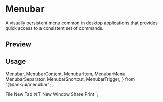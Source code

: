 

<Meta of={MenubarStories} />

<RadixPrimitiveDocsButton name="menubar" />

# Menubar

A visually persistent menu common in desktop applications that provides quick access to a consistent set of commands.

## Preview

<Canvas of={MenubarStories.Default} />

## Usage

  Menubar,
  MenubarContent,
  MenubarItem,
  MenubarMenu,
  MenubarSeparator,
  MenubarShortcut,
  MenubarTrigger,
} from "@dank/ui/menubar";`;

  <MenubarMenu>
    <MenubarTrigger>File</MenubarTrigger>
    <MenubarContent>
      <MenubarItem>
        New Tab <MenubarShortcut>⌘T</MenubarShortcut>
      </MenubarItem>
      <MenubarItem>New Window</MenubarItem>
      <MenubarSeparator />
      <MenubarItem>Share</MenubarItem>
      <MenubarSeparator />
      <MenubarItem>Print</MenubarItem>
    </MenubarContent>
  </MenubarMenu>
</Menubar>`;

<Source code={importCode} language="ts" dark />
<Source code={usageCode} language="tsx" dark />
